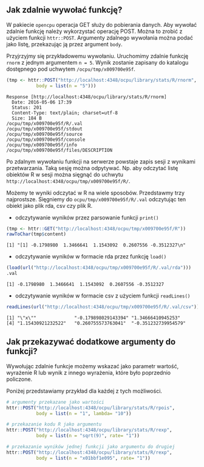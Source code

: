 ## Jak zdalnie wywołać funkcję?

W pakiecie `opencpu` operacja GET służy do pobierania danych.
Aby wywołać zdalnie funkcję należy wykorzystać operację POST. 
Można to zrobić z użyciem funkcji `httr::POST`. Argumenty zdalnego wywołania można podać jako listę, przekazując ją przez argument `body`.

Przyjrzyjmy się przykładowemu wywołaniu. Uruchomimy zdalnie funkcję `rnorm` z jednym argumentem `n = 5`. Wynik zostanie zapisany do katalogu dostępnego pod uchwytem `/ocpu/tmp/x009700e95f`.

```r
(tmp <- httr::POST("http://localhost:4348/ocpu/library/stats/R/rnorm", 
           body = list(n = "5")))
```

```
Response [http://localhost:4348/ocpu/library/stats/R/rnorm]
  Date: 2016-05-06 17:39
  Status: 201
  Content-Type: text/plain; charset=utf-8
  Size: 184 B
/ocpu/tmp/x009700e95f/R/.val
/ocpu/tmp/x009700e95f/stdout
/ocpu/tmp/x009700e95f/source
/ocpu/tmp/x009700e95f/console
/ocpu/tmp/x009700e95f/info
/ocpu/tmp/x009700e95f/files/DESCRIPTION
```

Po zdalnym wywołaniu funkcji na serwerze powstaje zapis sesji z wynikami przetwarzania. Taką sesję można odpytywać. Np. aby odczytać listę obiektów R w sesji można sięgnąć do uchwytu `http://localhost:4348/ocpu/tmp/x009700e95f/R/`. 

Możemy te wyniki odczytać w R na wiele sposobów. Przedstawmy trzy najprostsze. Sięgniemy do `ocpu/tmp/x009700e95f/R/.val` odczytując ten obiekt jako plik rda, csv czy plik R.

* odczytywanie wyników przez parsowanie funkcji `print()`

```r
(tmp <- httr::GET("http://localhost:4348/ocpu/tmp/x009700e95f/R"))
rawToChar(tmp$content)
```

```
[1] "[1] -0.1798980  1.3466641  1.1543092  0.2607556 -0.3512327\n"
```

* odczytywanie wyników w formacie rda przez funkcję `load()`

```r
(load(url("http://localhost:4348/ocpu/tmp/x009700e95f/R/.val/rda")))
.val
```

```
[1] -0.1798980  1.3466641  1.1543092  0.2607556 -0.3512327
```

* odczytywanie wyników w formacie csv z użyciem funkcji `readLines()`

```r
readLines(url("http://localhost:4348/ocpu/tmp/x009700e95f/R/.val/csv"))
```

```
[1] "\"x\""              "-0.179898029143394" "1.34666410945253"  
[4] "1.15430921232522"   "0.260755573763041"  "-0.351232739954579"
```

## Jak przekazywać dodatkowe argumenty do funkcji?

Wywołując zdalnie funkcje możemy wskazać jako parametr wartość, wyrażenie R lub wynik z innego wyrażenia, które było poprzednio policzone.

Poniżej przedstawiamy przykład dla każdej z tych możliwości.

```r
# argumenty przekazane jako wartości
httr::POST("http://localhost:4348/ocpu/library/stats/R/rpois", 
           body = list(n = "1", lambda= "10"))

# przekazanie kodu R jako argumentu
httr::POST("http://localhost:4348/ocpu/library/stats/R/rexp", 
           body = list(n = "sqrt(9)", rate= "1"))

# przekazanie wyników jednej funkcji jako argumentu do drugiej
httr::POST("http://localhost:4348/ocpu/library/stats/R/rexp", 
           body = list(n = "x01bbf1e095", rate= "1"))
```
